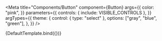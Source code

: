 

<Meta
  title="Components/Button"
  component={Button}
  args={{
    color: "pink",
  }}
  parameters={{
    controls: { include: VISIBLE_CONTROLS },
  }}
  argTypes={{
    theme: {
      control: { type: "select" },
      options: ["gray", "blue", "green"],
    },
  }}
/>

<Canvas>
  <Story name="Color">{DefaultTemplate.bind({})}</Story>
</Canvas>
